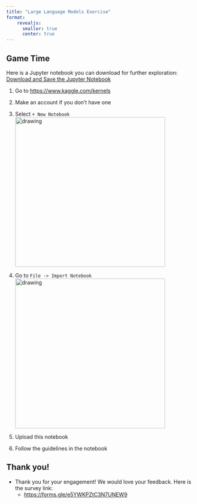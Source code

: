 ```yaml
---
title: "Large Language Models Exercise"
format: 
    revealjs:
      smaller: true
      center: true
---
```


## Game Time

Here is a Jupyter notebook you can download for further exploration:
[Download and Save the Jupyter Notebook](downloads/exercise-03-language-model.ipynb){.btn .btn-primary}

1. Go to [https://www.kaggle.com/kernels](https://www.kaggle.com/kernels)
2. Make an account if you don't have one
3. Select `+ New Notebook`
<img src="img/create_notebook.png" alt="drawing" width="400"/>

4. Go to `File -> Import Notebook`
<img src="img/import_notebook.png" alt="drawing" width="400"/>

5. Upload this notebook
6. Follow the guidelines in the notebook

## Thank you! 

- Thank you for your engagement! We would love your feedback. Here is the survey link: 
    - [https://forms.gle/e5YWKPZtC3N7UNEW9](https://forms.gle/e5YWKPZtC3N7UNEW9)
